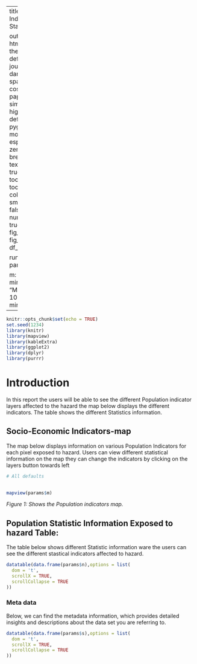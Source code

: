 
---
title:  Population Indicators affected Statistic report.|

output: 
 html_document:
   theme: flatly # default, cerulean, journal, flatly, darkly, readable, spacelab, united, cosmo, lumen, paper, sandstone, simplex, and yeti
   highlight: tango # default, tango, pygments, kate, monochrome, espresso, zenburn, haddock, breezedark, and textmate
   smart: true
   toc: true
   toc_depth: 2
   toc_float:
     collapsed: false
     smooth_scroll: false
   numbers_sections: true
   fig_width: 7
   fig_height: 6
   fig_caption: true
   df_print: paged

runtime: shiny   
params:

  m: NA
  n: NA
  s: NA
  minimum: 
    label: "Minimum:"
    value: 100
    input: slider
    min: 0
    max: 1000
---


```{r setup, include=FALSE}
knitr::opts_chunk$set(echo = TRUE)
set.seed(1234)
library(knitr)
library(mapview)
library(kableExtra)
library(ggplot2)
library(dplyr)
library(purrr)

```



# Introduction

In this report the users will be able to see the different Population indicator layers affected to the hazard the map below displays the different indicators. The table shows the different Statistics information.



##  Socio-Economic Indicators-map
The map below displays information on various Population Indicators for each pixel exposed to hazard. Users can view different statistical information on the map they can change the indicators by clicking on the layers button towards left
```{r echo=FALSE, message=TRUE, paged.print=FALSE,warning=FALSE}

# All defaults

   
mapview(params$m)

```
*Figure 1: Shows the Population indicators map.* 

## Population Statistic Information Exposed to hazard Table:

The table below shows different Statistic information ware the users can see the different stastical indicators affected to hazard. 

```{r echo=FALSE, message=TRUE, paged.print=FALSE}

datatable(data.frame(params$n),options = list(
  dom = 't',
  scrollX = TRUE,
  scrollCollapse = TRUE
))

```


### Meta data
Below, we can find the metadata information, which provides detailed insights and descriptions about the data set you are referring to.

```{r echo=FALSE, message=TRUE, paged.print=FALSE}

datatable(data.frame(params$s),options = list(
  dom = 't',
  scrollX = TRUE,
  scrollCollapse = TRUE
))


```


